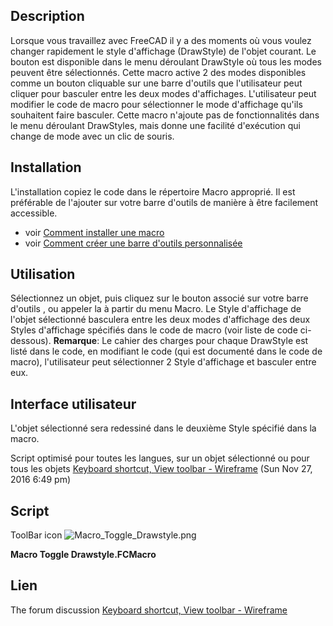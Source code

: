 <languages/>
<div class="mw-translate-fuzzy">
{{Macro/fr
|Name=Macro Toggle Drawstyle
|Description=Cette macro permet de basculer style d'affichage de l'objet sélectionné.
|Author=Piffpoof
|Version=2.0
|Date=2020-02-02
|FCVersion= >=0.17
|Download=[https://www.freecadweb.org/wiki/images/0/0b/Macro_Toggle_Drawstyle.png ToolBar Icon]
|SeeAlso=[[Macro_Toggle_Drawstyle_Optimized/fr|Macro Toggle Drawstyle Optimized]] [[Image:Macro_Toggle_Drawstyle_Optimized.png|24px]] pour tous les langages
}}
</div>

==Description==
Lorsque vous travaillez avec FreeCAD il y a des moments où vous voulez changer rapidement le style d'affichage (DrawStyle) de l'objet courant. Le bouton est disponible dans le menu déroulant DrawStyle où tous les modes peuvent être sélectionnés. Cette macro active 2 des modes disponibles comme un bouton cliquable sur une barre d'outils que l'utilisateur peut cliquer pour basculer entre les deux modes d'affichages. L'utilisateur peut modifier le code de macro pour sélectionner le mode d'affichage qu'ils souhaitent faire basculer. Cette macro n'ajoute pas de fonctionnalités dans le menu déroulant DrawStyles, mais donne une facilité d'exécution qui change de mode avec un clic de souris.

==Installation==
L'installation copiez le code dans le répertoire Macro approprié. Il est préférable de l'ajouter sur votre barre d'outils de manière à être facilement accessible.
* voir [[How to install macros/fr|Comment installer une macro]]
* voir [[Customize_Toolbars/fr|Comment créer une barre d'outils personnalisée]]

==Utilisation==
Sélectionnez un objet, puis cliquez sur le bouton associé sur votre barre d'outils , ou appeler la à partir du menu Macro. Le Style d'affichage de  l'objet sélectionné basculera entre les deux modes d'affichage des deux Styles d'affichage spécifiés dans le code de macro (voir liste de code ci-dessous).
'''Remarque''': Le cahier des charges pour chaque DrawStyle est listé dans le code, en modifiant le code (qui est documenté dans le code de macro), l'utilisateur peut sélectionner 2 Style d'affichage et basculer entre eux.

==Interface utilisateur==
L'objet sélectionné sera redessiné dans le deuxième Style spécifié dans la macro.

<div class="mw-translate-fuzzy">
Script optimisé pour toutes les langues, sur un objet sélectionné ou pour tous les objets [https://forum.freecadweb.org/viewtopic.php?f=3&t=14336&start=40#p146239 Keyboard shortcut, View toolbar - Wireframe] (Sun Nov 27, 2016 6:49 pm)
</div>

==Script== 

ToolBar icon [[Image:Macro_Toggle_Drawstyle.png]]

'''Macro Toggle Drawstyle.FCMacro'''

{{MacroCode|code=
# -*- coding: utf-8 -*-
#
#
#			Macro: Toggle Draw Style
#
# This macros allows the user to switch between different Drawstyles by clicking on
# the button of a Macro in a toolbar.
#
# initial code:		triplus
# macro-isation:	piffpoof
#
# This macro switches (or toggles) between 2 selected styles from the Drawstyle menu.
# As written the macro toggles between "WireFrame" and "As is".
# Immediately below this text is a list of the legal values for the Drawstyle menu.
# The first 2 lines of executable code are of the form "DrawstyleA = " followed by
# the 2nd line which is of the form "DrawstyleB = ".
# These 2 lines specify which of the Drawstyle values the macro will toggle between.
# Drawstyle "As is" is the system default and so is specified as the first drawstyle.
# The second line specifies which drawstyle will be toggled to and from.
# Any of the legal values may be used, so if, for example, it is desired to toggle between
# the Shaded and Points drawstyles, then the 2 lines of code would be modified to be:
#
# drawstyleA = "Shaded"
# drawstyleB = "Points"
#
# but remember that the hash signs ('#') are not to be present on the executable lines.
#
###Legal Values for Drawstyle###
#
# 0 = "As is"
# 1 = "Flat lines"
# 2 = "Shaded
# 3 = "Wireframe"
# 4 = "Points"
# 5 = "Hidden line"
# 6 = "No shading"
#
################################

# triplus @ 2016, 2020
# Toggle global display mode
# ==============================

# 0 = "As is"
# 1 = "Flat lines"
# 2 = "Shaded
# 3 = "Wireframe"
# 4 = "Points"
# 5 = "Hidden line"
# 6 = "No shading"

styleA = 0
styleB = 3

# ==============================

from PySide import QtGui
import FreeCADGui as Gui

mw = Gui.getMainWindow()


act = {
    0: mw.findChild(QtGui.QAction, "Std_DrawStyleAsIs"),
    1: mw.findChild(QtGui.QAction, "Std_DrawStyleFlatLines"),
    2: mw.findChild(QtGui.QAction, "Std_DrawStyleShaded"),
    3: mw.findChild(QtGui.QAction, "Std_DrawStyleWireframe"),
    4: mw.findChild(QtGui.QAction, "Std_DrawStylePoints"),
    5: mw.findChild(QtGui.QAction, "Std_DrawStyleHiddenLine"),
    6: mw.findChild(QtGui.QAction, "Std_DrawStyleNoShading"),
}


actionA = act[styleA]
actionB = act[styleB]


if actionA.isChecked():
    actionB.trigger()
else:
    actionA.trigger()

}}


<span id="Link"></span>
==Lien==

<div class="mw-translate-fuzzy">
The forum discussion [https://forum.freecadweb.org/viewtopic.php?f=3&t=14336 Keyboard shortcut, View toolbar - Wireframe]
</div>

{{clear}}